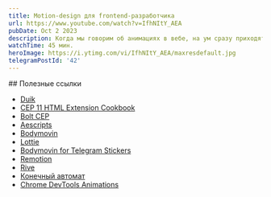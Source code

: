 ```yaml
---
title: Motion-design для frontend-разработчика
url: https://www.youtube.com/watch?v=IfhNItY_AEA
pubDate: Oct 2 2023
description: Когда мы говорим об анимациях в вебе, на ум сразу приходят CSS-анимации — это достаточно простой и эффективный инструмент. Но если мы хотим сделать действительно сложную и красивую анимацию, нам могут понадобиться более мощные инструменты для motion-дизайна вроде After Effects. В докладе рассмотрим, как фронтенд-разработчику разобраться в этих инструментах и как подружить их с веб-технологиями.
watchTime: 45 мин.
heroImage: https://i.ytimg.com/vi/IfhNItY_AEA/maxresdefault.jpg
telegramPostId: '42'
---
```


<div data-pagefind-ignore>
## Полезные ссылки

- [Duik](https://github.com/RxLaboratory/Duik/tree/master#)
- [CEP 11 HTML Extension Cookbook](https://github.com/Adobe-CEP/CEP-Resources/blob/master/CEP_11.x/Documentation/CEP%2011.1%20HTML%20Extension%20Cookbook.md)
- [Bolt CEP](https://github.com/hyperbrew/bolt-cep)
- [Aescripts](https://aescripts.com)
- [Bodymovin](https://aescripts.com/bodymovin/)
- [Lottie](https://lottiefiles.com/plugins/after-effects)
- [Bodymovin for Telegram Stickers](https://github.com/TelegramMessenger/bodymovin-extension)
- [Remotion](https://www.remotion.dev)
- [Rive](https://rive.app)
- [Конечный автомат](https://ru.wikipedia.org/wiki/Конечный_автомат)
- [Chrome DevTools Animations](https://developer.chrome.com/docs/devtools/css/animations?hl=ru)
</div>
